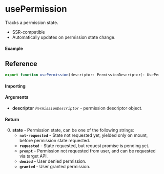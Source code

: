 
<Meta title="Navigator/usePermission" component={Example} />

# usePermission

Tracks a permission state.

- SSR-compatible
- Automatically updates on permission state change.

#### Example

<Canvas>
	<Story story={Example} inline />
</Canvas>

## Reference

```ts
export function usePermission(descriptor: PermissionDescriptor): UsePermissionState;
```

#### Importing

<ImportPath />

#### Arguments

- **descriptor** _`PermissionDescriptor`_ - permission descriptor object.

#### Return

0. **state** - Permission state, can be one of the following strings:
   - **`not-requested`** - State not requested yet, yielded only on mount, before permission state
     requested.
   - **`requested`** - State requested, but request promise is pending yet.
   - **`prompt`** - Permission not requested from user, and can be requested via target API.
   - **`denied`** - User denied permission.
   - **`granted`** - User granted permission.

